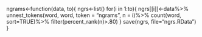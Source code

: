 ngrams<-function(data, to){
  ngrs<-list()
  for(i in 1:to){
    ngrs[[i]]<-data%>%
      unnest_tokens(word, word, token = "ngrams", n = i)%>%
      count(word, sort=TRUE)%>%
      filter(percent_rank(n)>.80)
  }
  save(ngrs, file="ngrs.RData")
}
